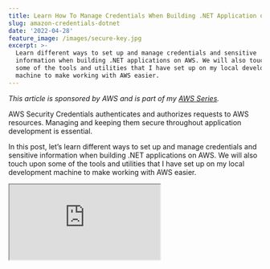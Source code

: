 ```yaml
---
title: Learn How To Manage Credentials When Building .NET Application on AWS
slug: amazon-credentials-dotnet
date: '2022-04-28'
feature_image: /images/secure-key.jpg
excerpt: >-
  Learn different ways to set up and manage credentials and sensitive
  information when building .NET applications on AWS. We will also touch upon
  some of the tools and utilities that I have set up on my local development
  machine to make working with AWS easier.
---
```

_This article is sponsored by AWS and is part of my [AWS Series](/tag/aws/)._

AWS Security Credentials authenticates and authorizes requests to AWS resources. Managing and keeping them secure throughout application development is essential.

In this post, let’s learn different ways to set up and manage credentials and sensitive information when building .NET applications on AWS. We will also touch upon some of the tools and utilities that I have set up on my local development machine to make working with AWS easier.

<iframe src="https://www.youtube.com/embed/ukam37umkQc" />

## Setting Up Yout AWS Account & Users

If you are new to AWS and want to set up a free account to learn and understand how things work, check out the [AWS Free Tier](https://aws.amazon.com/free/). It gives enough free credit across various services to try it out.

The credential you use to set up your AWS account is the **root account**. As a [best practice](https://docs.aws.amazon.com/IAM/latest/UserGuide/best-practices.html#lock-away-credentials), do not use this account for any tasks if it’s not required. [Create separate Administrator](https://docs.aws.amazon.com/IAM/latest/UserGuide/getting-started_create-admin-group.html) accounts and use those accounts instead.

Creating an Administrator User Group and assigning all users with administrator access to that Group is recommended. It makes managing administrator accounts more manageable and centralized.

Create the User and the Group from the [IAM console](https://console.aws.amazon.com/iam/).

![Create administrator accounts and use them instead of the root user account.](/images/aws-credentials-iam-console-admin-users.jpg)

## Connecting to AWS Services

When building applications that connect with other AWS services, you must authenticate using credentials. Avoid using root or administrator accounts. Create [specific user accounts and roles](https://docs.aws.amazon.com/sdk-for-net/v3/developer-guide/net-dg-users-roles.html) based on your application requirements, and limit the permissions associated with them.

Let’s look at a sample application scenario where the application needs to send a message to a [Amazon Simple Queue Service](https://youtu.be/U7PvdYlvA-8). Let’s go through different ways to manage the credentials required to connect to the SQS service.

## Hard-code Credentials

Most of the .NET SDKs support passing in the credentials explicitly. Below I use the `BasicAWSCredentials` class to pass the Access Key and Secret to the `AmazonSQSClient` to connect to Amazon SQS.

```csharp
[HttpPost]
public async Task<string> FunctionHandler(string input, ILambdaContext context)
{
    var credentials = new BasicAWSCredentials("ACCESSKEY", "SECRET");
    var client = new AmazonSQSClient(
                credentials, RegionEndpoint.APSoutheast2);
    var request = new SendMessageRequest()
    {
        MessageBody = JsonSerializer.Serialize(data),
        QueueUrl = "QUEUE_URL"
    };

    var response= await client.SendMessageAsync(request);
    return response.HttpStatusCode.ToString();
}

```

If you are a seasoned developer, you would already know that hard-coding credential is terrible.

### .NET Configuration

The immediate step to avoid hard-coding credentials in the application code is to move it to an application configuration file.

.NET has built-in Configuration support that you can use to remove the credentials from the application code.

<iframe src="https://www.youtube.com/embed/5GlgHV_12-k" />

Using the `IConfiguration` instance, we can retrieve configuration values from it using the key for the appropriate config value.

The below code sets up different configuration sources for the configuration. The order is important, as the source coming later in the chain will override any previously existing values in the chain.

It allows us to set and override the configuration value using different sources based on the application's environment.

```csharp
var configuration = new ConfigurationBuilder()
            .SetBasePath(Directory.GetCurrentDirectory())
            .AddJsonFile("appsettings.json", false)
            .AddEnvironmentVariables()
            .AddUserSecrets<Function>()
                        .Build();

var accessKey = configuration.GetValue<string>("AccessKey");
var secret = configuration.GetValue<string>("Secret");

```

### Configuration File

For example, you can define the keys in the `appsettings.json` file and have the application code read from there.

```csharp
{
  "AccessKey": "ACCESS KEY",
  "Secret": "SECRET"
}

```

But since the `appsettings.json` is also a file checked into the source control, we cannot keep the credentials there. However, we can have the values replaced in the configuration file when setting up a [build/deploy pipeline](https://youtu.be/U96230YlSJA) for your application.

### Secrets Manager

The app settings files are usually stored as part of the source code and available in your git repository. It makes it the wrong place to store any sensitive information.

To avoid committing configuration files with sensitive information into the source code repository, you can use the Secrets Manager Feature available as part of ASP NET.

> _Secrets Manager is intended for use only in the local development environment._

To add values to Secrets Manager in a local development environment, you can either use the UI (through Visual Studio) or the command-line tool.

Values defined in the Secrets Manager override those in the app settings file (global and environment-specific ones).

<iframe src="https://www.youtube.com/embed/PkLLP2tcd28" />

The below value in `secrets.json` (part of the Secrets Manager) overrides the '_Secret_' value.

```csharp
{
  "Secret": "SECRET FROM SECRET MANAGER"
}

```

### Environment Variables

You can also override application configuration by setting values as environment variables. Any key set as an environment variable in the above configuration setup will override both the configuration file and the secrets manager.

Using environment variables is particularly useful for applications deployed to the AWS infrastructure. You can directly set up environment variables values manually or use an automated build/deploy pipeline.

## Shared AWS Credentials File

.NET SDKs also support providing the credentials as part of a [Shared AWS Credentials File.](https://docs.aws.amazon.com/sdk-for-net/v3/developer-guide/creds-file.html)

Using the credentials file removes the need to explicitly pass in the AccessKey and Secret at an application level. Instead, it's specified as part of a file stored in a know location. By default, it’s _located in the `.aws` directory_within your home directory and is _named `credentials`; that is, `~/.aws/credentials` (Linux or macOS) or `%USERPROFILE%\.aws\credentials` (Windows)._

Below is an example of a sample file.

```bash
[default]
aws_access_key_id = AKIAIOSFODNN7EXAMPLE
aws_secret_access_key = wJalrXUtnFEMI/K7MDENG/bPxRfiCYEXAMPLEKEY

```

You can define different named profiles in the credentials file; however, the default one is named _default._ When connecting from .NET SDK, you can either specify the profile name to use explicitly, or it picks up the default one automatically. You can also use the `AWS_PROFILE` environment variable value to override the default profile name.

Managing the profiles can be done with a plain text editor, AWS CLI, AWS Toolkit for the various editors, etc. If you have the [AWS CLI installed](https://docs.aws.amazon.com/cli/latest/userguide/getting-started-install.html), use the \`aws configure command to set up the profile.

With the profiles setup, the .NET SDK clients no longer require the credentials to be passed in. It will use the [FallbackCredentialsFactory](https://github.com/aws/aws-sdk-net/blob/master/sdk/src/Core/Amazon.Runtime/Credentials/FallbackCredentialsFactory.cs) to retrieve the credentials from the shared credential file.

```csharp
    var client = new AmazonSQSClient();

```

## Windows SDK Store

The shared credentials files created in the previous step are plain text files. You can use the SDK Store on Windows machines, an encrypted store that replaces the shared credentials. By default, it’s located in `%USERPROFILE%\AppData\Local\AWSToolkit\RegisteredAccounts.json`

This file is specific to the computer it's created in and can't be copied to other machines.

You can create an encrypted file using the Visual Studio AWS Toolkit using the ‘Add AWS Credentials Profile’ button and selecting ‘.NET Encrypted Store’ as the option.

![Windows Only SDK Store allows storing encrypted credentials](/images/aws-credentials-aws-toolkit-sdk-store-windows.jpg)

Using the credentials from SDK Store is very similar to using one from the Shared Credentials File. You can either have the default one picked up automatically or specify a named profile.

When deployed to AWS Infrastructure, based on the services you are using, you can set up the appropriate IAM roles to connect to other services and ensure the roles have the required access. You can use the AWS Parameter Store or the Secrets Manager to store credentials and keys for external services.

[

AWS Parameter Store For The .NET Developer: How to Easily Get Started

Learn how to get started with AWS Parameter Store and use it from a .NET application to store and retrieve configuration data. Understand how parameters are versioned and how to use labels and hierarchies to manage parameters better. Seamlessly use the built-in .NET Configuration capabilities to loa

![](/favicon.ico)Rahul NathRahul Pulikkot Nath

![](/images/security_lock.jpg)

](/blog/aws-parameter-store)

I hope this helps you manage the credentials better when connecting and using AWS resources from a .NET Application!

Photo by olieman.eth on [Unsplash](https://unsplash.com/photos/-o90yRQoXAM?utm_source=unsplash&utm_medium=referral&utm_content=creditShareLink)
